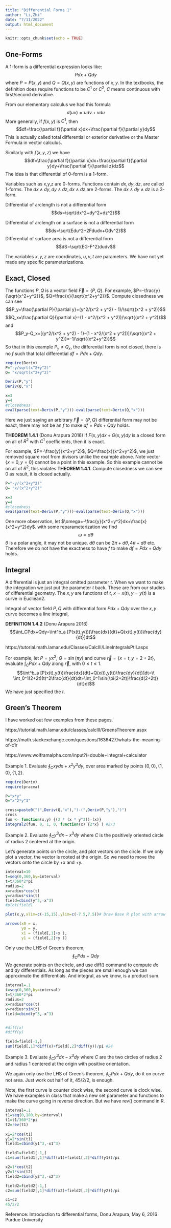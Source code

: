 ---
title: "Differential Forms 1"
author: "Li,Zhi"
date: "7/11/2022"
output: html_document
---

```{r setup, include=FALSE}
knitr::opts_chunk$set(echo = TRUE)
```

## One-Forms 

A 1-form is a differential expression looks like:
$$Pdx+Qdy$$
where $P=P(x,y)$ and $Q=Q(x,y)$ are functions of $x,y$. In the textbooks, the definition does require functions to be $C^1$ or $C^2$, $C$ means continuous with first/second derivative.

From our elementary calculus we had this formula
$$d(uv)=udv+vdu$$
More generally, if $f(x,y)$ is $C^1$, then
$$df=\frac{\partial f}{\partial x}dx+\frac{\partial f}{\partial y}dy$$
This is actually called total differential or exterior derivative or the Master Formula in vector calculus. 


Similarly with $f(x,y,z)$ we have
$$df=\frac{\partial f}{\partial x}dx+\frac{\partial f}{\partial y}dy+\frac{\partial f}{\partial z}dz$$
The idea is that differential of 0-form is a 1-form. 

Variables such as x,y,z are 0-forms. Functions contain $dx, dy, dz$, are called 1-forms. The $dx\wedge dy, dy\wedge dz, dx\wedge dz$ are 2-forms. The $dx\wedge dy\wedge dz$ is a 3-form. 

Differential of arclength is not a differential form$$ds=\sqrt{dx^2+dy^2+dz^2}$$ 

Differential of arclength on a surface is not a differential form$$ds=\sqrt{Edu^2+2Fdudv+Gdv^2}$$
Differential of surface area is not a differential form$$dS=\sqrt{EG-F^2}dudv$$

The variables $x,y,z$ are coordinates, $u,v,t$ are parameters. We have not yet made any specific parameterizations. 

## Exact, Closed

The functions $P,Q$ is a vector field $\vec F=\{P,Q\}$. For example, $P=-\frac{y}{\sqrt{x^2+y^2}}$,  $Q=\frac{x}{\sqrt{x^2+y^2}}$. Compute closedness we can see
$$P_y=\frac{\partial P}{\partial y}=(y^2/(x^2 + y^2) - 1)/\sqrt{(x^2 + y^2)}$$
$$Q_x=\frac{\partial Q}{\partial x}=(1 - x^2/(x^2 + y^2))/\sqrt{(x^2 + y^2)}$$
and
$$P_y-Q_x=[(y^2/(x^2 + y^2) - 1)-(1 - x^2/(x^2 + y^2))]/\sqrt{(x^2 + y^2)}=-1/\sqrt{(x^2+y^2)}$$
So that in this example $P_y \neq Q_x$, the differential form is not closed, there is no $f$ such that total differential $df=Pdx+Qdy$.

```{r d1}
require(Deriv) 
P="-y/sqrt(x^2+y^2)"
Q= "x/sqrt(x^2+y^2)"

Deriv(P,"y") 
Deriv(Q,"x") 

x=3
y=4
#closedness
eval(parse(text=Deriv(P,"y")))-eval(parse(text=Deriv(Q,"x")))
```
Here we just saying an arbitrary $\vec F=\{P,Q\}$ differential form may not be exact, there may not be an $f$ to make $df=Pdx+Qdy$ holds.

**THEOREM 1.4.1** (Donu Arapura 2016) If $F(x, y)dx+G(x, y)dy$ is a closed form on all of $R^2$ with $C^1$ coefficients, then it is exact.

For example, $P=-\frac{y}{x^2+y^2}$,  $Q=\frac{x}{x^2+y^2}$, we just removed square root  from divisors unlike the example above. Note vector $\{x=0,y=0\}$ cannot be a point in this example. So this example cannot be on all of $R^2$, this violates **THEOREM 1.4.1**. Compute closedness we can see 0 as result, it is closed actually. 
```{r d2}
P="-y/(x^2+y^2)"
Q= "x/(x^2+y^2)"

x=3
y=4
#closedness
eval(parse(text=Deriv(P,"y")))-eval(parse(text=Deriv(Q,"x")))
```
One more observation, let $\omega=-\frac{y}{x^2+y^2}dx+\frac{x}{x^2+y^2}dy$. with some reparameterization we find
$$\omega=d\theta$$
$\theta$ is a polar angle, it may not be unique. $d\theta$ can be $2\pi +d\theta, 4\pi+d\theta$ etc. Therefore we do not have the exactness to have $f$ to make $df=Pdx+Qdy$ holds.

## Integral

A differential is just an integral omitted parameter $t$. When we want to make the integration we just put the parameter $t$ back. These are from our studies of differential geometry. The $x,y$ are functions of $t$, $x=x(t),y=y(t)$ is a curve in Eucliean2.

Integral of vector field $P,Q$ with differential form $Pdx+Qdy$ over the $x,y$ curve becomes a line integral, 

**DEFINITION 1.4.2** (Donu Arapura 2016)
$$\int_CPdx+Qdy=\int^b_a [P(x(t),y(t))\frac{dx}{dt}+Q(x(t),y(t))\frac{dy}{dt}]dt$$ 

https://tutorial.math.lamar.edu/Classes/CalcIII/LineIntegralsPtII.aspx

For example, let $P=yx^2$, $Q=\sin(\pi y)$ and curve $\vec r=\{x=t,y=2+2t\}$, evaluate $\int_C Pdx+Qdy$ along $\vec r$, with $0\le t \le 1$.
$$\int^b_a [P(x(t),y(t))\frac{dx}{dt}+Q(x(t),y(t))\frac{dy}{dt}]dt=\\
\int_0^1(2+2t)(t)^2\frac{dt}{dt}dt+\int_0^1\sin(\pi(2+2t))\frac{d(2+2t)}{dt}dt$$
We have just specified the $t$. 

## Green's Theorem

I have worked out few examples from these pages.

https://tutorial.math.lamar.edu/classes/calcIII/GreensTheorem.aspx

https://math.stackexchange.com/questions/1636427/whats-the-meaning-of-c1r

https://www.wolframalpha.com/input?i=double+integral+calculator

Example 1. Evaluate $\oint_{C}xydx+x^2y^3dy$, over area marked by points $\{0,0\}, \{1,0\},\{1,2\}$. 
```{r e1}
require(Deriv)
require(pracma)

P="x*y"
Q="x^2*y^3"

cross=paste0("(",Deriv(Q,"x"),")-(",Deriv(P,"y"),")")
cross
fun <- function(x,y) {(2 * (x * y^3))-(x)}
integral2(fun, 0, 1, 0, function(x) {2*x} ) #2/3
```

Example 2. Evaluate $\oint_C y^3dx−x^3dy$ where $C$ is the positively oriented circle of radius 2 centered at the origin.

Let's generate points on the circle, and plot vectors on the circle. If we only plot a vector, the vector is rooted at the origin. So we need to move the vectors onto the circle by +x and +y.
```{r e2}
interval=10
t=seq(0,360,by=interval)
t=t/360*2*pi
radius=2
x=radius*cos(t)
y=radius*sin(t)
field=cbind(y^3,-x^3)
#plot(field)

plot(x,y,xlim=c(-15,15),ylim=c(-7.5,7.5))# Draw Base R plot with arrow

arrows(x0 = x,
       y0 = y,
       x1 = (field[,1]+x ),
       y1 = (field[,2]+y ))
```

Only use the LHS of Green's theorem,
$$\oint_C Pdx+Qdy$$
We generate points on the circle, and use diff() command to compute $dx$ and $dy$ differentials. As long as the pieces are small enough we can approximate the differentials. And integral, as we know, is a product sum.
```{r e22}
 
interval=.1
t=seq(0,360,by=interval)
t=t/360*2*pi
radius=2
x=radius*cos(t)
y=radius*sin(t)
field=cbind(y^3,-x^3)


#diff(x)
#diff(y)

field=field[-1,]
sum(field[,1]*diff(x)+field[,2]*diff(y))/pi #24

```

Example 3. Evaluate $\oint_C y^3dx−x^3dy$ where $C$ are the two circles of radius 2 and radius 1 centered at the origin with positive orientation. 

We again only use the LHS of Green's theorem, $\oint_C Pdx+Qdy$, do it on curve not area. Just work out half of it, $45/2/2$, is enough.

Note, the first curve is counter clock wise, the second curve is clock wise. We have examples in class that make a new set parameter and functions to make the curve going in reverse direction. But we have rev() command in R.
```{r e3}
interval=.1
t1=seq(0,180,by=interval)
t1=t1/360*2*pi
t2=rev(t1)
 
x1=2*cos(t1)
y1=2*sin(t1)
field1=cbind(y1^3,-x1^3)

field1=field1[-1,]
c1=sum(field1[,1]*diff(x1)+field1[,2]*diff(y1))/pi

x2=1*cos(t2)
y2=1*sin(t2)
field2=cbind(y2^3,-x2^3)

field2=field2[-1,]
c2=sum(field2[,1]*diff(x2)+field2[,2]*diff(y2))/pi

c1+c2
45/2/2
```

Reference: Introduction to differential forms, Donu Arapura, May 6, 2016 Purdue University

